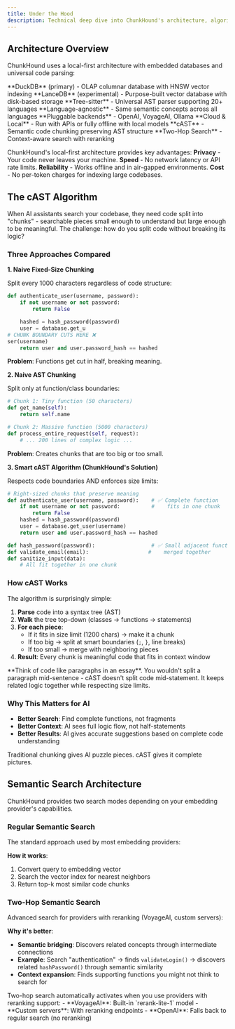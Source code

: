 ```yaml
---
title: Under the Hood
description: Technical deep dive into ChunkHound's architecture, algorithms, and design decisions
---
```



## Architecture Overview

ChunkHound uses a local-first architecture with embedded databases and universal code parsing:

<CardGrid>
  <Card title="Database Layer" icon="setting">
    **DuckDB** (primary) - OLAP columnar database with HNSW vector indexing
    **LanceDB** (experimental) - Purpose-built vector database with disk-based storage
  </Card>

  <Card title="Parsing Engine" icon="open-book">
    **Tree-sitter** - Universal AST parser supporting 20+ languages
    **Language-agnostic** - Same semantic concepts across all languages
  </Card>

  <Card title="Flexible Providers" icon="puzzle">
    **Pluggable backends** - OpenAI, VoyageAI, Ollama
    **Cloud & Local** - Run with APIs or fully offline with local models
  </Card>

  <Card title="Advanced Algorithms" icon="rocket">
    **cAST** - Semantic code chunking preserving AST structure
    **Two-Hop Search** - Context-aware search with reranking
  </Card>
</CardGrid>

ChunkHound's local-first architecture provides key advantages: **Privacy** - Your code never leaves your machine. **Speed** - No network latency or API rate limits. **Reliability** - Works offline and in air-gapped environments. **Cost** - No per-token charges for indexing large codebases.

## The cAST Algorithm

When AI assistants search your codebase, they need code split into "chunks" - searchable pieces small enough to understand but large enough to be meaningful. The challenge: how do you split code without breaking its logic?

### Three Approaches Compared

**1. Naive Fixed-Size Chunking**

Split every 1000 characters regardless of code structure:

```python
def authenticate_user(username, password):
    if not username or not password:
        return False

    hashed = hash_password(password)
    user = database.get_u
# CHUNK BOUNDARY CUTS HERE ❌
ser(username)
    return user and user.password_hash == hashed
```

**Problem**: Functions get cut in half, breaking meaning.

**2. Naive AST Chunking**

Split only at function/class boundaries:

```python
# Chunk 1: Tiny function (50 characters)
def get_name(self):
    return self.name

# Chunk 2: Massive function (5000 characters)
def process_entire_request(self, request):
    # ... 200 lines of complex logic ...
```

**Problem**: Creates chunks that are too big or too small.

**3. Smart cAST Algorithm (ChunkHound's Solution)**

Respects code boundaries AND enforces size limits:

```python
# Right-sized chunks that preserve meaning
def authenticate_user(username, password):    # ✅ Complete function
    if not username or not password:          #    fits in one chunk
        return False
    hashed = hash_password(password)
    user = database.get_user(username)
    return user and user.password_hash == hashed

def hash_password(password):                  # ✅ Small adjacent functions
def validate_email(email):                   #    merged together
def sanitize_input(data):
    # All fit together in one chunk
```

### How cAST Works

The algorithm is surprisingly simple:

1. **Parse** code into a syntax tree (AST)
2. **Walk** the tree top-down (classes → functions → statements)
3. **For each piece**:
   - If it fits in size limit (1200 chars) → make it a chunk
   - If too big → split at smart boundaries (`;`, `}`, line breaks)
   - If too small → merge with neighboring pieces
4. **Result**: Every chunk is meaningful code that fits in context window

<Aside type="tip">
**Think of code like paragraphs in an essay**. You wouldn't split a paragraph mid-sentence - cAST doesn't split code mid-statement. It keeps related logic together while respecting size limits.
</Aside>

### Why This Matters for AI

- **Better Search**: Find complete functions, not fragments
- **Better Context**: AI sees full logic flow, not half-statements
- **Better Results**: AI gives accurate suggestions based on complete code understanding

Traditional chunking gives AI puzzle pieces. cAST gives it complete pictures.

## Semantic Search Architecture

ChunkHound provides two search modes depending on your embedding provider's capabilities.

### Regular Semantic Search

The standard approach used by most embedding providers:

<SemanticSearchFlow client:load />

**How it works**:
1. Convert query to embedding vector
2. Search the vector index for nearest neighbors
3. Return top-k most similar code chunks

### Two-Hop Semantic Search

Advanced search for providers with reranking (VoyageAI, custom servers):

<TwoHopSearchFlow client:load />

**Why it's better**:
- **Semantic bridging**: Discovers related concepts through intermediate connections
- **Example**: Search "authentication" → finds `validateLogin()` → discovers related `hashPassword()` through semantic similarity
- **Context expansion**: Finds supporting functions you might not think to search for

<Aside type="tip" title="When Two-Hop Activates">
Two-hop search automatically activates when you use providers with reranking support:
- **VoyageAI**: Built-in `rerank-lite-1` model
- **Custom servers**: With reranking endpoints
- **OpenAI**: Falls back to regular search (no reranking)
</Aside>
